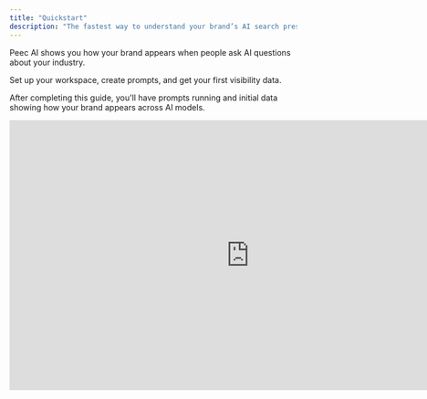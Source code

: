 ```yaml
---
title: "Quickstart"
description: "The fastest way to understand your brand’s AI search presence."
---
```


Peec AI shows you how your brand appears when people ask AI questions about your industry.

Set up your workspace, create prompts, and get your first visibility data.

After completing this guide, you'll have prompts running and initial data showing how your brand appears across AI models.

<iframe width="840" height="472.5" src="https://www.youtube.com/embed/Cmq_8EzawNw?si=xFGYd3YYDLyEr1Id&controls=0" title="YouTube video player" frameborder="0" allow="accelerometer; autoplay; clipboard-write; encrypted-media; gyroscope; picture-in-picture; web-share" referrerpolicy="strict-origin-when-cross-origin" allowfullscreen />

## Step 1: Set up your Workspace

<Info>
  **The workspace name must exactly match your brand.**

  It is the term we use when analyzing responses, so it’s important that it reflects your actual brand.

  You’ll also see your brand listed under “Competitors” because our system treats your brand as one of the competitors during the analysis process.
</Info>

Define your brand basics in the **Workspace** settings:

- **Brand name:** the name of the brand exactly as you want us to look for it in AI responses
- **Domain:** brand’s main website domain
- **IP Address:** choose where to run prompts from
- **Models:** select which AI models to track based on your plan

![Peec AI LLM Search Brand Visibility 1 Pn](/images/Peec-AI-LLM-search-brand-visibility-1.png)

## Step 2: Create your first prompts

Prompts are the actual questions people type into ChatGPT, Perplexity, Google, and other AI tools — they're essential for generating your data.

For example, "What project management tool would be best for a remote team of 10 people with a tight budget?"

Navigate to the **Prompts** page in your sidebar and start with 3-5 questions where you’d want your brand to appear.

Quick start options:

- **Use suggestions:** Accept prompts we generate based on your website and industry.

![Peec AI LLM Search Brand Visibility 3 Gi](/images/Peec-AI-LLM-search-brand-visibility-3.gif)

- **Add manually:** Click **Add** and enter your own questions.

![download.gif](/images/download.gif)

## Step 3: Review your Dashboard

Within 24 hours, check your dashboard for your first visibility data. Learn how to read your results in our dashboard guide.